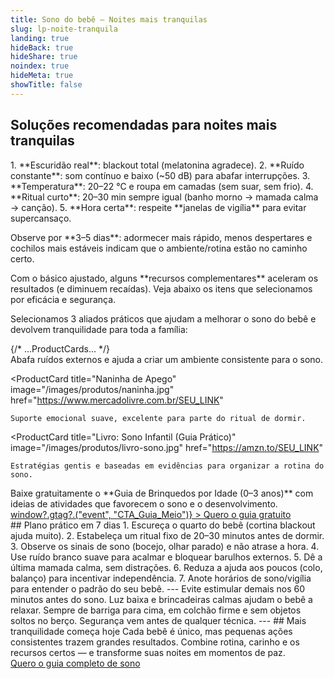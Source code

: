 ```yaml
---
title: Sono do bebê — Noites mais tranquilas
slug: lp-noite-tranquila
landing: true
hideBack: true
hideShare: true
noindex: true
hideMeta: true
showTitle: false
---
```



## Soluções recomendadas para noites mais tranquilas

<Checklist icon="lightbulb" title="Antes de comprar: ajuste 5 pontos-chave">
1. **Escuridão real**: blackout total (melatonina agradece).
2. **Ruído constante**: som contínuo e baixo (~50 dB) para abafar interrupções.
3. **Temperatura**: 20–22 °C e roupa em camadas (sem suar, sem frio).
4. **Ritual curto**: 20–30 min sempre igual (banho morno → mamada calma → canção).
5. **Hora certa**: respeite **janelas de vigília** para evitar supercansaço.
</Checklist>
<p></p>
<Tip icon="feather" title="Como saber se está funcionando?">
Observe por **3–5 dias**: adormecer mais rápido, menos despertares e cochilos mais estáveis indicam que o ambiente/rotina estão no caminho certo.
</Tip>
<p></p>
<Callout icon="moon" title="Potencialize com os aliados certos">
Com o básico ajustado, alguns **recursos complementares** aceleram os resultados (e diminuem recaídas). Veja abaixo os itens que selecionamos por eficácia e segurança.
</Callout>
<p></p>
<HeroCTA />
<p></p>
<a id="solucoes-sono" />

Selecionamos 3 aliados práticos que ajudam a melhorar o sono do bebê e devolvem tranquilidade para toda a família:


<div className="grid grid-cols-1 gap-4 md:grid-cols-3">
  {/* ...ProductCards... */}
</div>


<div className="grid grid-cols-1 gap-4 md:grid-cols-3">
  <ProductCard
    title="Máquina de Ruído Branco"
    image="/images/produtos/white-noise.jpg"
    href="https://amzn.to/SEU_LINK"
  >
    Abafa ruídos externos e ajuda a criar um ambiente consistente para o sono.
  </ProductCard>

  <ProductCard
    title="Naninha de Apego"
    image="/images/produtos/naninha.jpg"
    href="https://www.mercadolivre.com.br/SEU_LINK"
  >
    Suporte emocional suave, excelente para parte do ritual de dormir.
  </ProductCard>

  <ProductCard
    title="Livro: Sono Infantil (Guia Prático)"
    image="/images/produtos/livro-sono.jpg"
    href="https://amzn.to/SEU_LINK"
  >
    Estratégias gentis e baseadas em evidências para organizar a rotina do sono.
  </ProductCard>
</div>
<Callout title="Quer mais ajuda prática?">
  Baixe gratuitamente o **Guia de Brinquedos por Idade (0–3 anos)** com ideias de atividades que favorecem o sono e o desenvolvimento.
  <div className="mt-3">
    <a
      href="/guia-brinquedos-por-idade"
      className="inline-flex items-center rounded-xl bg-blue-600 px-4 py-2 font-medium text-white hover:bg-blue-700"
      onClick={() => window?.gtag?.("event", "CTA_Guia_Meio")}
    >
      Quero o guia gratuito
    </a>
  </div>
</Callout>
## Plano prático em 7 dias
<Checklist icon="calendar" title="Pequenas mudanças que fazem diferença">
1. Escureça o quarto do bebê (cortina blackout ajuda muito).
2. Estabeleça um ritual fixo de 20–30 minutos antes de dormir.
3. Observe os sinais de sono (bocejo, olhar parado) e não atrase a hora.
4. Use ruído branco suave para acalmar e bloquear barulhos externos.
5. Dê a última mamada calma, sem distrações.
6. Reduza a ajuda aos poucos (colo, balanço) para incentivar independência.
7. Anote horários de sono/vigília para entender o padrão do seu bebê.
</Checklist>
---
<Tip icon="lightbulb" title="Dica rápida">
Evite estimular demais nos 60 minutos antes do sono. Luz baixa e brincadeiras calmas ajudam o bebê a relaxar.
</Tip>
<Warning icon="shield" title="Sono seguro em primeiro lugar">
Sempre de barriga para cima, em colchão firme e sem objetos soltos no berço.  
Segurança vem antes de qualquer técnica.
</Warning>
---
## Mais tranquilidade começa hoje
Cada bebê é único, mas pequenas ações consistentes trazem grandes resultados.  
Combine rotina, carinho e os recursos certos — e transforme suas noites em momentos de paz.

<div className="mt-6 flex justify-center">
  <a
    href="/blog/como-ajudar-seu-bebe-a-dormir-a-noite-inteira-guia-para-pais-cansados"
    className="inline-flex items-center rounded-xl bg-blue-600 px-6 py-3 text-lg font-medium text-white hover:bg-blue-700 transition"
  >
    Quero o guia completo de sono
  </a>
</div>

<StickyCTA />
